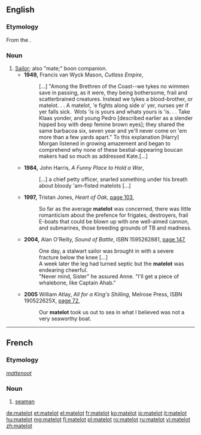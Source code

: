 ==English==

===Etymology===
From the {{etyl|fr}}.

===Noun===
{{en-noun}}

# [[sailor|Sailor]]; also "mate;" boon companion.
#* '''1949,''' Francis van Wyck Mason, ''Cutlass Empire'',
#*: [&hellip;] "Among the Brethren of the Coast--we tykes no wimmen save in passing, as it were, they being bothersome, frail and scatterbrained creatures. Instead we tykes a blood-brother, or matelot. . . A matelot, 'e fights along side o' yer, nurses yer if yer falls sick.  Wots 'is is yours and whats yours is 'is. . . Take Klaas yonder, and young Pedro [described earlier as a slender hipped boy with deep femine brown eyes]; they shared the same barbacoa six, seven year and ye'll never come on 'em more than a few yards apart." To this explanation [Harry] Morgan listened in growing amazement and began to comprehend why none of these bestial-appearing boucan makers had so much as addressed Kate.[&hellip;]
#* '''1984,''' John Harris, ''A Funny Place to Hold a War'',
#*: [&hellip;] a chief petty officer, snarled something under his breath about bloody 'am-fisted matelots [&hellip;]
#* '''1997,''' Tristan Jones, ''Heart of Oak'', [http://books.google.com/books?vid=ISBN1574090194&id=v_KgYDwH9lsC&pg=PA103&lpg=PA103&dq=matelot+ship&sig=QDHI9me2dRfGRDYt2XzON6viuZQ page 103],
#*: So far as the average '''matelot''' was concerned, there was little romanticism about the prefence for frigates, destroyers, frail E-boats that could be blown up with one well-aimed cannon, and submarines, those breeding grounds of TB and madness.
#* '''2004,''' Alan O'Reilly, ''Sound of Battle'', ISBN 1595262881, [http://books.google.com/books?vid=ISBN1595262881&id=Ay-iHQZ2WhYC&pg=PA147&lpg=PA147&ots=R6gmjSkYEd&dq=%22the+leg+had+turned+septic+but+the+matelot+was+endearingly+cheerful%22&sig=3XHH4iipBoTF6vJJPDgM-3u293U page 147],
#*: One day, a stalwart sailor was brought in with a severe fracture below the knee [&hellip;]
#*: A week later the leg had turned septic but the '''matelot''' was endearing cheerful.
#*:"Never mind, Sister" he assured Anne. "I'll get a piece of whalebone, like Captain Ahab."
#* '''2005''' William Atlay, ''All for a King's Shilling'', Melrose Press, ISBN 190522625X, [http://books.google.com/books?vid=ISBN190522625X&id=1CzRwj5CHLQC&pg=PA72&lpg=PA72&dq=matelot&num=100&sig=6OZxOLjHkI3yBWPKTDz6vr4WISk page 72],
#*: Our '''matelot''' took us out to sea in what I believed was not a very seaworthy boat.

----

==French==

===Etymology===
{{etyl|dum|fr}} ''[[mattenoot]]''

===Noun===
{{fr-noun|m}}

# [[seaman]]

[[de:matelot]]
[[et:matelot]]
[[el:matelot]]
[[fr:matelot]]
[[ko:matelot]]
[[io:matelot]]
[[it:matelot]]
[[hu:matelot]]
[[mg:matelot]]
[[fj:matelot]]
[[pl:matelot]]
[[ro:matelot]]
[[ru:matelot]]
[[vi:matelot]]
[[zh:matelot]]